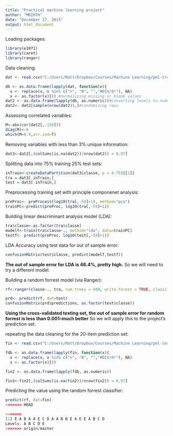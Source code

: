 ```yaml
---
title: "Practical machine learning project"
author: "MRIOTH"
date: "December 27, 2015"
output: html_document
---
```

Loading packages:

```r
library(e1071)
library(caret)
library(ranger)
```

Data cleaning:
```r
dat <- read.csv("C:/Users/Matt/Dropbox/Courses/Machine Learning/pml-training.csv", row.names = 1)
```
```r
db <- as.data.frame(lapply(dat, function(x){
  x <- replace(x, x %in% c("n", "N", "","#DIV/0!"), NA)
  x <- as.factor(x)})) #normalizing missing or blank values
dat2 <- as.data.frame(lapply(db, as.numeric))#converting levels to numeric
dat2<- dat2[sample(nrow(dat2)),]#randomizing rows
```
Assessing correlated variables:
```r
M<-abs(cor(dat2[,-159]))
diag(M)<-0
which(M>0.9,arr.ind=T)
```
Removing variables with less than 3% unique information:
```r
dat3<-dat2[,(colSums(is.na(dat2))/nrow(dat2)) < 0.97]
```
Splitting data into 75% training 25% test sets:
```r
inTrain<-createDataPartition(dat3$classe, p = 0.75)[[1]]
tra = dat3[ inTrain,]
test = dat3[-inTrain,]
```
Preprocessing training set with principle componenet analysis:
```r
preProc<- preProcess(log10(tra[,-59]+1), method="pca")
trainPC<-predict(preProc, log10(tra[,-59]+1))
```
Building linear descriminant analysis model (LDA):
```r
tra$classe<-as.factor(tra$classe)
modelf<-train(tra$classe~., method="lda", data=trainPC)
testf<- predict(preProc, log10(test[,-59]+1))
```
LDA Accuracy using test data for out of sample error:
```r
confusionMatrix(test$classe, predict(modelf,testf))
```
**The out of sample error for LDA is 48.4%, pretty high.**  So we will need to try a different model.

Building a random forrest model (via Ranger):
```r
rf<-ranger(classe~., tra, num.trees = 500, write.forest = TRUE, classification=TRUE)

prd<- predict(rf, dat=test)
confusionMatrix(prd$predictions, as.factor(test$classe))
```
**Using the cross-validated testing set, the out of sample error for random forrest is less than 0.001--much better**  So we will apply this to the project's prediction set.

repeating the data cleaning for the 20-item prediction set:
```r
fin <- read.csv("C:/Users/Matt/Dropbox/Courses/Machine Learning/pml-testing.csv", row.names=1)

fdb <- as.data.frame(lapply(fin, function(x){
  x <- replace(x, x %in% c("n", "N", "","#DIV/0!"), NA)
  x <- as.factor(x)}))

fin2 <- as.data.frame(lapply(fdb, as.numeric))

fin3<-fin2[,(colSums(is.na(fin2))/nrow(fin2)) < 0.97]
```
Predicting the value using the random forrest classifier:
```r
predict(rf, dat=fin)
<<<<<<< HEAD

=======
[1] E A B A A E C D A A B B E A E E A B C D
Levels: A B C D E
>>>>>>> origin/master
```
